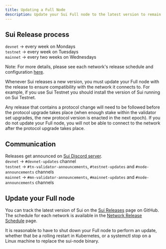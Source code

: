 ```yaml
---
title: Updating a Full Node
description: Update your Sui Full node to the latest version to remain in sync with the network.
---
```


## Sui Release process

`devnet` → every week on Mondays\
`testnet` → every week on Tuesdays\
`mainnet` → every two weeks on Wednesdays

Note: For more details, please see each network's release schedule and configuration [here](https://sui.io/networkinfo).

Whenever Sui releases a new version, you must update your Full node with the release to ensure compatibility with the network it connects to. For example, if you use Sui Testnet you should install the version of Sui running on Sui Testnet.

Any release that contains a protocol change will need to be followed before the protocol upgrade takes place (when enough stake within the validator set upgrades, the new protocol version is enacted in the next epoch).
If you do not update your Full node, you will not be able to connect to the network after the protocol upgrade takes place.

## Communication

Releases get announced on [Sui Discord server](https://discord.com/invite/sui).\
`devnet` → `#devnet-updates` channel\
`testnet` → `#tn-validator-announcements`, `#testnet-updates` ⁠and `#node-announcements` channels\
`mainnet` → `⁠#mn-validator-announcements`, `#mainnet-updates` and `#node-announcements` channels

## Update your Full node 

You can track the latest version of Sui on the [Sui Releases](https://github.com/MystenLabs/sui/releases) page on GitHub.
The schedule for each network is available in the [Network Release Schedule](https://sui.io/networkinfo) page.

It is reasonable to have to shut down your Full node to perform an update, whether that be a rolling restart in Kubernetes, or a systemctl stop on a Linux machine to replace the sui-node binary.
